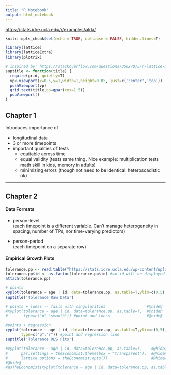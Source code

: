 ```yaml
---
title: "R Notebook"
output: html_notebook
---
```


<https://stats.idre.ucla.edu/r/examples/alda/>

```r
knitr::opts_chunk$set(echo = TRUE, collapse = FALSE, hidden.lines=T)

library(lattice)
library(latticeExtra)
library(plotrix)

```

```r
# inspired by: https://stackoverflow.com/questions/35627075/r-lattice-multiple-plot-page-how-to-put-text-in-page-margin
suptitle <- function(title) {
  require(grid, quietly=T)
  vp<-viewport(x=0.5,y=1,width=1,height=0.05, just=c('center','top'))
  pushViewport(vp)
  grid.text(title,gp=gpar(cex=1.5))
  popViewport()
}
```

## Chapter 1

Introduces importance of 

* longitudinal data
* 3 or more timepoints
* important qualities of tests
    + equitable across time
    + equal validity (tests same thing. Nice example: multiplication tests math skill in kids, memory in adults)
    + minimizing errors (though not need to be identical: heteroscadistic ok)
  
***

## Chapter 2

#### Data Formats
* person-level  
    (each timepoint is a different variable. Can't manage heterogeneity in spacing, number of TPs, nor time-varying predictors)
    
* person-period  
    (each timepoint on a separate row)
    

#### Empirical Growth Plots

```r

tolerance.pp <- read.table("https://stats.idre.ucla.edu/wp-content/uploads/2016/02/tolerance1_pp.txt", sep=",", header=T)
tolerance.pp$id <- as.factor(tolerance.pp$id) #so id will be displayed in each plot's title
attach(tolerance.pp)

```

```r
# points
xyplot(tolerance ~ age | id, data=tolerance.pp, as.table=T,ylim=c(0,5),type='b')
suptitle('Tolerance Raw Data')

# points + loess -- fails with singularities                  #@hide@
#xyplot(tolerance ~ age | id, data=tolerance.pp, as.table=T,  #@hide@
#       type=c("p","smooth")) #point and loess                #@hide@

#points + regression
xyplot(tolerance ~ age | id, data=tolerance.pp, as.table=T,ylim=c(0,5),
       type=c("p","r")) #point and regression line
suptitle('Tolerance OLS Fits')

#xyplot(tolerance ~ age | id, data=tolerance.pp, as.table=T,    #@hide@
#      par.settings = theEconomist.theme(box = "transparent"),  #@hide@
#      lattice.options = theEconomist.opts())                   #@hide@
#@hide@
#asTheEconomist(xyplot(tolerance ~ age | id, data=tolerance.pp, as.table=T))  #@hide@
```
